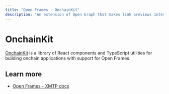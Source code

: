 ```yaml
---
title: "Open Frames - OnchainKit"
description: "An extension of Open Graph that makes link previews interactive."
---
```


# OnchainKit

[OnchainKit](https://onchainkit.xyz/) is a library of React components and TypeScript utilities for building onchain applications with support for Open Frames.

## Learn more

- [Open Frames - XMTP docs](https://onchainkit.xyz/xmtp/introduction)
